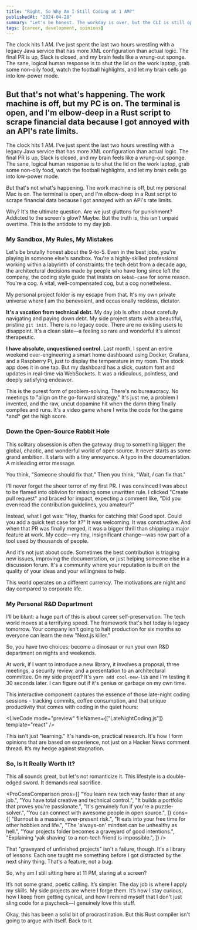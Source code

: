 ```yaml
---
title: "Right, So Why Am I Still Coding at 1 AM?"
publishedAt: "2024-04-28"
summary: "Let's be honest. The workday is over, but the CLI is still open. Why I code for fun, and why it's not as crazy as it sounds."
tags: [career, development, opinions]
---
```


The clock hits 1 AM. I've just spent the last two hours wrestling with a legacy Java service that has more XML configuration than actual logic. The final PR is up, Slack is closed, and my brain feels like a wrung-out sponge. The sane, logical human response is to shut the lid on the work laptop, grab some non-oily food, watch the football highlights, and let my brain cells go into low-power mode.

## But that's not what's happening. The work machine is off, but my PC is on. The terminal is open, and I'm elbow-deep in a Rust script to scrape financial data because I got annoyed with an API's rate limits.

The clock hits 1 AM. I've just spent the last two hours wrestling with a legacy Java service that has more XML configuration than actual logic. The final PR is up, Slack is closed, and my brain feels like a wrung-out sponge. The sane, logical human response is to shut the lid on the work laptop, grab some non-oily food, watch the football highlights, and let my brain cells go into low-power mode.

But that's not what's happening. The work machine is off, but my personal Mac is on. The terminal is open, and I'm elbow-deep in a Rust script to scrape financial data because I got annoyed with an API's rate limits.

Why? It's the ultimate question. Are we just gluttons for punishment? Addicted to the screen's glow? Maybe. But the truth is, this isn't unpaid overtime. This is the antidote to my day job.

### My Sandbox, My Rules, My Mistakes

Let's be brutally honest about the 9-to-5. Even in the best jobs, you're playing in someone else's sandbox. You're a highly-skilled professional working within a labyrinth of constraints: the tech debt from a decade ago, the architectural decisions made by people who have long since left the company, the coding style guide that insists on `kebab-case` for some reason. You're a cog. A vital, well-compensated cog, but a cog nonetheless.

My personal project folder is my escape from that. It's my own private universe where I am the benevolent, and occasionally reckless, dictator.

**It's a vacation from technical debt.** My day job is often about carefully navigating and paying down debt. My side project starts with a beautiful, pristine `git init`. There is no legacy code. There are no existing users to disappoint. It's a clean slate—a feeling so rare and wonderful it's almost therapeutic.

**I have absolute, unquestioned control.** Last month, I spent an entire weekend over-engineering a smart home dashboard using Docker, Grafana, and a Raspberry Pi, just to display the temperature in my room. The stock app does it in one tap. But my dashboard has a slick, custom font and updates in real-time via WebSockets. It was a ridiculous, pointless, and deeply satisfying endeavor.

<Callout emoji="💡">
  This is the purest form of problem-solving. There's no bureaucracy. No
  meetings to "align on the go-forward strategy." It's just me, a problem I
  invented, and the raw, uncut dopamine hit when the damn thing finally compiles
  and runs. It's a video game where I write the code for the game *and* get the
  high score.
</Callout>

### Down the Open-Source Rabbit Hole

This solitary obsession is often the gateway drug to something bigger: the global, chaotic, and wonderful world of open source. It never starts as some grand ambition. It starts with a tiny annoyance. A typo in the documentation. A misleading error message.

You think, "Someone should fix that." Then you think, "Wait, _I_ can fix that."

I'll never forget the sheer terror of my first PR. I was convinced I was about to be flamed into oblivion for missing some unwritten rule. I clicked "Create pull request" and braced for impact, expecting a comment like, "Did you even read the contribution guidelines, you amateur?"

Instead, what I got was: "Hey, thanks for catching this! Good spot. Could you add a quick test case for it?" It was welcoming. It was constructive. And when that PR was finally merged, it was a bigger thrill than shipping a major feature at work. My code—my tiny, insignificant change—was now part of a tool used by thousands of people.

And it's not just about code. Sometimes the best contribution is triaging new issues, improving the documentation, or just helping someone else in a discussion forum. It's a community where your reputation is built on the quality of your ideas and your willingness to help.

This world operates on a different currency. The motivations are night and day compared to corporate life.

<Table
  data={{
    headers: ["Factor", "Day Job Project", "Open Source Contribution"],
    rows: [
      [
        "The Goal",
        "Ship the feature on the roadmap, on time.",
        "Fix the one thing that's broken or annoying me.",
      ],
      [
        "The Code",
        "Follows established patterns, is risk-averse.",
        "Must be clean, well-tested, and justify its existence.",
      ],
      [
        "The Feedback",
        "Polite, structured, sometimes vague.",
        "Direct, brutally honest, but almost always educational.",
      ],
      [
        "The Reward",
        "Paycheck and maybe a 'good job' on Slack.",
        "A 'thank you' from a stranger and your name in the `git log`.",
      ],
    ],
  }}
/>

### My Personal R&D Department

I'll be blunt: a huge part of this is about career self-preservation. The tech world moves at a terrifying speed. The framework that's hot today is legacy tomorrow. Your company isn't going to halt production for six months so everyone can learn the new "Next.js killer."

So, you have two choices: become a dinosaur or run your own R&D department on nights and weekends.

At work, if I want to introduce a new library, it involves a proposal, three meetings, a security review, and a presentation to an architectural committee. On my side project? It's `yarn add cool-new-lib` and I'm testing it 30 seconds later. I can figure out if it's genius or garbage on my own time.

This interactive component captures the essence of those late-night coding sessions - tracking commits, coffee consumption, and that unique productivity that comes with coding in the quiet hours:

<LiveCode mode="preview" fileNames={["LateNightCoding.js"]} template="react" />

This isn't just "learning." It's hands-on, practical research. It's how I form opinions that are based on experience, not just on a Hacker News comment thread. It’s my hedge against stagnation.

### So, Is It Really Worth It?

This all sounds great, but let's not romanticize it. This lifestyle is a double-edged sword. It demands real sacrifice.

<ProConsComparison
  pros={[
    "You learn new tech way faster than at any job.",
    "You have total creative and technical control.",
    "It builds a portfolio that proves you're passionate.",
    "It's genuinely fun if you're a puzzle-solver.",
    "You can connect with awesome people in open source.",
  ]}
  cons={[
    "Burnout is a massive, ever-present risk.",
    "It eats into your free time for other hobbies and life.",
    "The 'always-on' mindset can be unhealthy as hell.",
    "Your projects folder becomes a graveyard of good intentions.",
    "Explaining 'yak shaving' to a non-tech friend is impossible.",
  ]}
/>

That "graveyard of unfinished projects" isn't a failure, though. It's a library of lessons. Each one taught me something before I got distracted by the next shiny thing. That's a feature, not a bug.<Footnote id={1} text="Or so I tell myself to sleep at night." />

So, why am I still sitting here at 11 PM, staring at a screen?

It’s not some grand, poetic calling. It’s simpler. The day job is where I apply my skills. My side projects are where I forge them. It’s how I stay curious, how I keep from getting cynical, and how I remind myself that I don't just sling code for a paycheck—I genuinely love this stuff.

Okay, this has been a solid bit of procrastination. But this Rust compiler isn't going to argue with itself. Back to it.

<FootnoteList />
